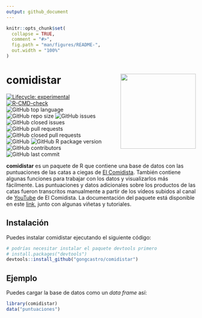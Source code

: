 ---
output: github_document
---

<!-- README.md is generated from README.Rmd. Please edit that file -->

```{r, include = FALSE}
knitr::opts_chunk$set(
  collapse = TRUE,
  comment = "#>",
  fig.path = "man/figures/README-",
  out.width = "100%"
)
```

# comidistar <img src='man/figures/logo.png' align="right" style="float:right; height:200px; margin-left:10%;"/>

<!-- badges: start -->
[![Lifecycle: experimental](https://img.shields.io/badge/lifecycle-experimental-orange.svg)](https://lifecycle.r-lib.org/articles/stages.html#experimental)
[![R-CMD-check](https://github.com/gongcastro/comidistar/workflows/R-CMD-check/badge.svg)](https://github.com/gongcastro/comidistar/actions)
![GitHub top language](https://img.shields.io/github/languages/top/gongcastro/comidistar)
![GitHub repo size](https://img.shields.io/github/repo-size/gongcastro/comidistar)
![GitHub issues](https://img.shields.io/github/issues/gongcastro/comidistar)
![GitHub closed issues](https://img.shields.io/github/issues-closed/gongcastro/comidistar)
![GitHub pull requests](https://img.shields.io/github/issues-pr/gongcastro/comidistar)
![GitHub closed pull requests](https://img.shields.io/github/issues-pr-closed/gongcastro/comidistar)
![GitHub](https://img.shields.io/github/license/gongcastro/comidistar)
![GitHub R package version](https://img.shields.io/github/r-package/v/gongcastro/comidistar)
![GitHub contributors](https://img.shields.io/github/contributors/gongcastro/comidistar)
![GitHub last commit](https://img.shields.io/github/last-commit/gongcastro/comidistar)
<!-- badges: end -->

**comidistar** es un paquete de R que contiene una base de datos con las puntuaciones de las catas a ciegas de [El Comidista](https://elcomidista.elpais.com/). También contiene algunas funciones para trabajar con los datos y visualizarlos más fácilmente. Las puntuaciones y datos adicionales sobre los productos de las catas fueron transcritos manualmente a partir de los vídeos subidos al canal de [YouTube](https://www.youtube.com/channel/UCoIJrrwXy_mlr1WkC4vaTnA) de El Comidista. La documentación del paquete está disponible en este [link](https://gongcastro.github.io/comidistar/), junto con algunas viñetas y tutoriales.

## Instalación

Puedes instalar comidistar ejecutando el siguiente código:

```r
# podrías necesitar instalar el paquete devtools primero
# install.packages("devtools")
devtools::install_github("gongcastro/comidistar")
```

## Ejemplo

Puedes cargar la base de datos como un *data frame* así:

```{r example}
library(comidistar)
data("puntuaciones")
```

